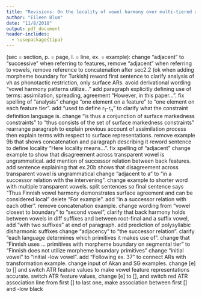 ```yaml
---
title: "Revisions: On the locality of vowel harmony over multi-tiered autosegmental representations"
author: "Eileen Blum"
date: "11/8/2018"
output: pdf_document
header-includes:
  - \usepackage{tipa}
---
```

(sec = section, p. = page, l. = line, ex. = example):
\newline
\newline \textbf{throughout the paper:} change "adjacent" to "successive" when referring to features, remove "adjacent" when referring to vowels, remove reference to concatenation after sec2.2 (ok when adding morpheme boundary for Turkish)
\newline \textbf{sec1: p.1, l.11} reword first sentence to clarify analysis of vh as phonotactic restriction, only surface ARs. \textbf{l.16} avoid derivational wording "vowel harmony patterns utilize..."
\newline \textbf{sec1.1: p.3, l.111-119} add paragraph explicitly defining use of terms: assimilation, spreading, agreement "However, in this paper...". \textbf{p.4, l.133} fix spelling of "analysis"
\newline \textbf{sec2.2: p.6, l.171} change "one element on a feature" to "one element on each feature tier".
\newline \textbf{sec2.3: p.8, l.239} add "used to define r$_1$-r$_n$" to clarify what the constraint definition language is. \textbf{l.243-244} change "is thus a conjunction of surface markedness constraints" to "thus consists of the set of surface markedness constraints"
\newline \textbf{sec2.4: p.8, l.258-271} rearrange paragraph to explain previous account of assimilation process then explain terms with respect to surface representations. \textbf{p.9, l.273, ex.9} remove example 9b that shows concatenation and paragraph describing it
\newline \textbf{p.12, l.364-365} reword sentence to define locality "Here locality means...". \textbf{l.366} fix spelling of "adjacent"
\newline \textbf{sec3.2: p.15, l.430, ex.20} change example to show that disagreement across transparent vowel is ungrammatical. \textbf{l.423} add mention of successor relation between back features. \textbf{l.437-440} add sentence explaining that ex.20b shows that disagreement across transparent vowel is ungrammatical
\newline \textbf{sec.3.2.1: p.16, l.443-444} change "adjacent to a" to "in a successor relation with the intervening". \textbf{l.454-455, ex.21} change example to shorter word with multiple transparent vowels. \textbf{l.468-469} split sentences so final sentence says "Thus Finnish vowel harmony demonstrates surface agreement and can be considered local"
\newline \textbf{sec.4.1: p.17, l.492} delete "For example". \textbf{p.18. l.516} add "in a successor relation with each other". \textbf{l.549, ex.29} remove concatenation example. \textbf{p.20, l.551-560} change wording from "vowel closest to boundary" to "second vowel", clarify that back harmony holds between vowels in diff suffixes and between root-final and a suffix vowel, add "with two suffixes" at end of paragraph. \textbf{p.22, l.603-605} add prediction of polysyllabic disharmonic suffixes
\newline \textbf{sec.4.1.1: p.22, l.611, 624, 627} change "adjacency" to "the successor relation". \textbf{p.23, l.629} clarify "each language determines which primitives it makes use of". \textbf{l.636} change that "Finnish uses ... primitives with morpheme boundary on segmental tier" to "Finnish does not utilize morpheme boundary primitives"
\newline \textbf{sec5.1: p.23, l.665} change "initial vowel" to "initial -low vowel". \textbf{l.669} add "Following ex. 37" to connect ARs with transformation example. \textbf{p.24, l.672-673, ex.37} change input of Akan and SG examples. \textbf{p.26, l.710} change [e] to [\textipa{E}] and switch ATR feature values to make vowel feature representations accurate. \textbf{p.27, l.732, ex.44} switch ATR feature values, change [e] to [\textipa{E}], and switch red ATR association line from first [\textipa{I}] to last one, make association between first [\textipa{I}] and -low black 
